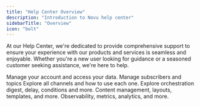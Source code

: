 ```yaml
---
title: "Help Center Overview"
description: "Introduction to Novu help center"
sidebarTitle: "Overview"
icon: "bolt"
---
```


At our Help Center, we're dedicated to provide comprehensive support to ensure your experience with our products and services is seamless and enjoyable. Whether you're a new user looking for guidance or a seasoned customer seeking assistance, we're here to help.

<CardGroup cols={2}>
  <Card title="Account Management" color="#BC002C" href="/help/account-management" icon="user">
    Manage your account and access your data.
  </Card>
  <Card
    title="User Management"
    color="#F7DF1E"
    href="/help/user-management"
    icon="users"
  >
    Manage subscribers and topics
  </Card>
  <Card title="Channels" color="#00D7FE" href="/help/channels" icon="bars">
    Explore all channels and how to use each one.
  </Card>
  <Card
    title="Orchestration"
    color="#47BA87"
    href="/help/orchestration"
    icon="screwdriver-wrench"
  >
   Explore orchestration digest, delay, conditions and more.
  </Card>
  <Card
    title="Content Management"
    color="#dc2626"
    href="/help/content-management"
    icon="file-pen"
  >
  Content management, layouts, templates, and more.
  </Card>
  <Card
    title="Observability"
    color="#F7DF1E"
    href="/help/observability"
    icon="magnifying-glass"
  >
  Observability, metrics, analytics, and more.
  </Card>
</CardGroup>

